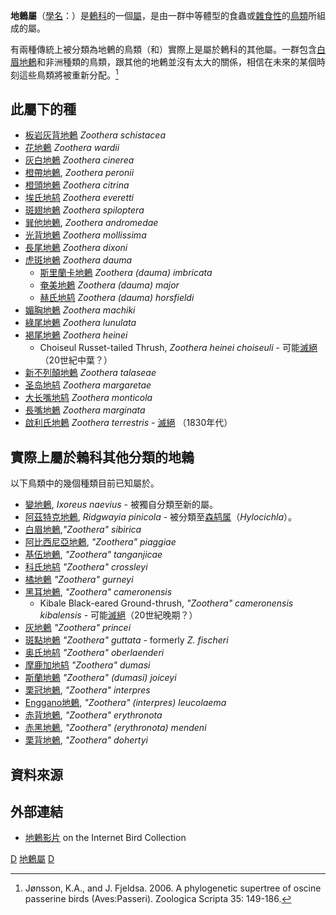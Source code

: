 {{Automatic taxobox
| taxon = Zoothera
| image = Toratsugumi_05z5249a.jpg
| image_caption = [[虎斑地鶇|虎斑地鶇]]
| authority = [[Nicholas_Aylward_Vigors|Vigors]], 1832
| subdivision_ranks = 種
| subdivision = 
見本文
}}
'''地鶇屬'''（[[學名|學名]]：''{{lang|la|Zoothera}}''）是[[鶇科|鶇科]]的一個[[屬|屬]]，是由一群中等體型的食蟲或[[雜食性|雜食性]]的[[鳥類|鳥類]]所組成的屬。

有兩種傳統上被分類為地鶇的鳥類（{{le|變地鶇|Varied thrush}}和{{le|阿茲特克地鶇|Aztec thrush}}）實際上是屬於鶇科的其他屬。一群包含[[白眉地鶇|白眉地鶇]]和非洲種類的鳥類，跟其他的地鶇並沒有太大的關係，相信在未來的某個時刻這些鳥類將被重新分配。<ref>Jønsson, K.A., and J. Fjeldsa. 2006. A phylogenetic supertree of oscine passerine birds (Aves:Passeri). Zoologica Scripta 35: 149-186.</ref>

==此屬下的種==
* [[板岩灰背地鶇|板岩灰背地鶇]] ''Zoothera schistacea''
* [[花地鶇|花地鶇]] ''Zoothera wardii''
* [[灰白地鶇|灰白地鶇]] ''Zoothera cinerea''
* [[橙帶地鶇|橙帶地鶇]], ''Zoothera peronii''
* [[橙頭地鶇|橙頭地鶇]] ''Zoothera citrina''
* [[埃氏地鸫|埃氏地鸫]] ''Zoothera everetti''
* [[斑翅地鶇|斑翅地鶇]] ''Zoothera spiloptera''
* [[巽他地鶇|巽他地鶇]], ''Zoothera andromedae''
* [[光背地鶇|光背地鶇]] ''Zoothera mollissima''
* [[長尾地鶇|長尾地鶇]] ''Zoothera dixoni''
* [[虎斑地鶇|虎斑地鶇]] ''Zoothera dauma''
** [[斯里蘭卡地鶇|斯里蘭卡地鶇]] ''Zoothera (dauma) imbricata''
** [[奄美地鶇|奄美地鶇]] ''Zoothera (dauma) major''
** [[赫氏地鸫|赫氏地鸫]] ''Zoothera (dauma) horsfieldi''
* [[媚胸地鶇|媚胸地鶇]] ''Zoothera machiki''
* [[綠尾地鶇|綠尾地鶇]] ''Zoothera lunulata''
* [[褐尾地鶇|褐尾地鶇]] ''Zoothera heinei''
** Choiseul Russet-tailed Thrush, ''Zoothera heinei choiseuli'' - 可能[[滅絕|滅絕]]（20世紀中葉？）
* [[新不列顛地鶇|新不列顛地鶇]] ''Zoothera talaseae''
* [[圣岛地鸫|圣岛地鸫]] ''Zoothera margaretae''
* [[大长嘴地鸫|大长嘴地鸫]] ''Zoothera monticola''
* [[長嘴地鶇|長嘴地鶇]] ''Zoothera marginata''
* [[啟利氏地鶇|啟利氏地鶇]] ''Zoothera terrestris'' - [[滅絕|滅絕]] （1830年代）

==實際上屬於鶇科其他分類的地鶇==
以下鳥類中的幾個種類目前已知屬於{{le|Geokichla地鶇|Geokichla}}。
* [[變地鶇|變地鶇]], ''Ixoreus naevius'' - 被獨自分類至新的屬。
* [[阿茲特克地鶇|阿茲特克地鶇]], ''Ridgwayia pinicola'' - 被分類至[[森鸫属|森鸫属]]（''Hylocichla''）。
* [[白眉地鶇|白眉地鶇]],''"Zoothera" sibirica''
* [[阿比西尼亞地鶇|阿比西尼亞地鶇]], ''"Zoothera" piaggiae''
* [[基伍地鶇|基伍地鶇]], ''"Zoothera" tanganjicae''
* [[科氏地鸫|科氏地鸫]] ''"Zoothera" crossleyi''
* [[橘地鶇|橘地鶇]] ''"Zoothera" gurneyi''
* [[黑耳地鶇|黑耳地鶇]], ''"Zoothera" cameronensis''
** Kibale Black-eared Ground-thrush, ''"Zoothera" cameronensis kibalensis'' - 可能[[滅絕|滅絕]]（20世紀晚期？）
* [[灰地鶇|灰地鶇]] ''"Zoothera" princei''
* [[斑點地鶇|斑點地鶇]] ''"Zoothera" guttata'' - formerly ''Z. fischeri''<!-- Scopus25:1 -->
* [[奥氏地鸫|奥氏地鸫]] ''"Zoothera" oberlaenderi''
* [[摩鹿加地鸫|摩鹿加地鸫]] ''"Zoothera" dumasi''
* [[斯蘭地鶇|斯蘭地鶇]] ''"Zoothera" (dumasi) joiceyi''
* [[栗冠地鶇|栗冠地鶇]], ''"Zoothera" interpres''
* [[Enggano地鶇|Enggano地鶇]], ''"Zoothera" (interpres) leucolaema''
* [[赤背地鶇|赤背地鶇]], ''"Zoothera" erythronota''
* [[赤黑地鶇|赤黑地鶇]], ''"Zoothera" (erythronota) mendeni''
* [[栗背地鶇|栗背地鶇]], ''"Zoothera" dohertyi''

== 資料來源 ==
<references/>
{{commons|Zoothera}}

==外部連結==
*[http://ibc.lynxeds.com/family/thrushes-turdidae 地鶇影片]{{Wayback|url=http://ibc.lynxeds.com/family/thrushes-turdidae |date=20100527204340 }} on the Internet Bird Collection
{{Taxonbar}}

[[Category:鶇科|D]]
[[Category:地鶇屬|]]
[[Category:1832年描述的分类群|D]]